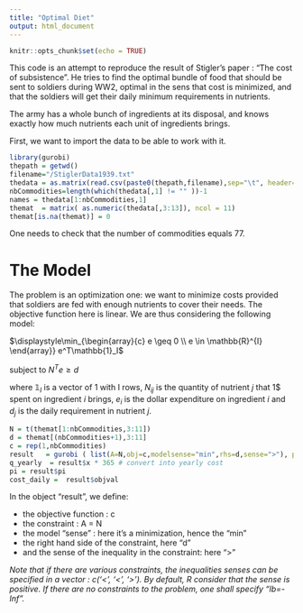 ```yaml
---
title: "Optimal Diet"
output: html_document
---
```


```r
knitr::opts_chunk$set(echo = TRUE)
```

This code is an attempt to reproduce the result of Stigler's paper : "The cost of subsistence". He tries to find the optimal bundle of food that should be sent to soldiers during WW2, optimal in the sens that cost is minimized, and that the soldiers will get their daily minimum requirements in nutrients. 

The army has a whole bunch of ingredients at its disposal, and knows exactly how much nutrients each unit of ingredients brings. 

First, we want to import the data to be able to work with it. 

```r

library(gurobi)
thepath = getwd()
filename="/StiglerData1939.txt"
thedata = as.matrix(read.csv(paste0(thepath,filename),sep="\t", header=T))
nbCommodities=length(which(thedata[,1] != "" ))-1
names = thedata[1:nbCommodities,1]
themat	= matrix( as.numeric(thedata[,3:13]), ncol = 11)
themat[is.na(themat)] = 0

```

One needs to check that the number of commodities equals 77.

# The Model

The problem is an optimization one: we want to minimize costs provided that soldiers are fed with enough nutrients to cover their needs. The objective function here is linear. We are thus considering the following model: 

$\displaystyle\min_{\begin{array}{c} e \geq 0 \\ e \in \mathbb{R}^{I} \end{array}} e^T\mathbb{1}_I$ 

subject to $N^Te \geq d$

where $\mathbb{1}_I$ is a vector of 1 with I rows, $N_{ij}$ is the quantity of nutrient $j$ that 1\$ spent on ingredient $i$ brings, $e_i$ is the dollar expenditure on ingredient $i$ and $d_j$ is the daily requirement in nutrient $j$. 

```r
N = t(themat[1:nbCommodities,3:11])
d = themat[(nbCommodities+1),3:11]
c = rep(1,nbCommodities)
result   = gurobi ( list(A=N,obj=c,modelsense="min",rhs=d,sense=">"), params=list(OutputFlag=0) ) 
q_yearly  = result$x * 365 # convert into yearly cost
pi = result$pi
cost_daily =  result$objval
```

In the object "result", we define: 

- the objective function : c
- the constraint : A = N
- the model "sense" : here it's a minimization, hence the "min"
- the right hand side of the constraint, here "d"
- and the sense of the inequality in the constraint: here ">"

*Note that if there are various constraints, the inequalities senses can be specified in a vector : c('<', '<', '>'). By default, R consider that the sense is positive. If there are no constraints to the problem, one shall specify "lb=-Inf".*

